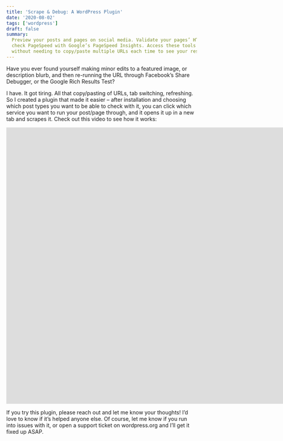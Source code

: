 ```yaml
---
title: 'Scrape & Debug: A WordPress Plugin'
date: '2020-08-02'
tags: ['wordpress']
draft: false
summary:
  Preview your posts and pages on social media. Validate your pages’ HTML with W3C’s Validator, or
  check PageSpeed with Google’s PageSpeed Insights. Access these tools quickly from within wp-admin,
  without needing to copy/paste multiple URLs each time to see your results.
---
```


Have you ever found yourself making minor edits to a featured image, or description blurb, and then
re-running the URL through Facebook’s Share Debugger, or the Google Rich Results Test?

I have. It got tiring. All that copy/pasting of URLs, tab switching, refreshing. So I created a
plugin that made it easier – after installation and choosing which post types you want to be able to
check with it, you can click which service you want to run your post/page through, and it opens it
up in a new tab and scrapes it. Check out this video to see how it works:

<div className="w-full relative">
  <iframe
    width="1776"
    height="730"
    src="https://www.youtube.com/embed/fe1gcKVcX6o"
    title="Scrape and Debug WordPress Plugin Overview"
    frameborder="0"
    allow="accelerometer; autoplay; clipboard-write; encrypted-media; gyroscope; picture-in-picture"
    allowfullscreen
    className="w-full relative responsive"
  ></iframe>
</div>

If you try this plugin, please reach out and let me know your thoughts! I’d love to know if it’s
helped anyone else. Of course, let me know if you run into issues with it, or open a support ticket
on wordpress.org and I’ll get it fixed up ASAP.
